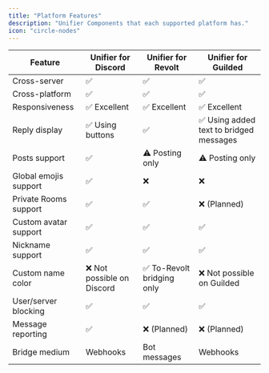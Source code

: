 ```yaml
---
title: "Platform Features"
description: "Unifier Components that each supported platform has."
icon: "circle-nodes"
---
```


| Feature                                                                                                                                                                 | Unifier for Discord       | Unifier for Revolt                                                                                                                                                                                                                            | Unifier for Guilded                                                                                                                                                                                                            |
| ----------------------------------------------------------------------------------------------------------------------------------------------------------------------- | ------------------------- | --------------------------------------------------------------------------------------------------------------------------------------------------------------------------------------------------------------------------------------------- | ------------------------------------------------------------------------------------------------------------------------------------------------------------------------------------------------------------------------------ |
| Cross-server                                                                                                                                                            | ✅                         | ✅                                                                                                                                                                                                                                             | ✅                                                                                                                                                                                                                              |
| Cross-platform                                                                                                                                                          | ✅                         | ✅                                                                                                                                                                                                                                             | ✅                                                                                                                                                                                                                              |
| <Tooltip tip="This can vary depending on multiple factors, such as but not limited to platform responsiveness and host/server responsiveness.">Responsiveness</Tooltip> | ✅ Excellent               | <Tooltip tip="Internal testing with Threaded Bridge v2 and Platform Multisend experiments enabled show that the time taken for Unifier Bridge v2 to bridge a message to a Discord server is between 0.08-0.10 seconds.">✅ Excellent</Tooltip> | <Tooltip tip="As of v3, Guilded bridging performance is pretty much on par to that of Discord and Revolt. However, responsiveness can still vary. This is a Guilded thing, it's not within our control.">✅ Excellent</Tooltip> |
| Reply display                                                                                                                                                           | ✅ Using buttons           | ✅                                                                                                                                                                                                                                             | ✅ Using added text to bridged messages                                                                                                                                                                                         |
| Posts support                                                                                                                                                           | ✅                         | ⚠️ Posting only                                                                                                                                                                                                                               | ⚠️ Posting only                                                                                                                                                                                                                |
| Global emojis support                                                                                                                                                   | ✅                         | ❌                                                                                                                                                                                                                                             | ❌                                                                                                                                                                                                                              |
| Private Rooms support                                                                                                                                                   | ✅                         | ✅                                                                                                                                                                                                                                             | ❌ (Planned)                                                                                                                                                                                                                    |
| Custom avatar support                                                                                                                                                   | ✅                         | ✅                                                                                                                                                                                                                                             | ✅                                                                                                                                                                                                                              |
| Nickname support                                                                                                                                                        | ✅                         | ✅                                                                                                                                                                                                                                             | ✅                                                                                                                                                                                                                              |
| Custom name color                                                                                                                                                       | ❌ Not possible on Discord | ✅ To-Revolt bridging only                                                                                                                                                                                                                     | ❌ Not possible on Guilded                                                                                                                                                                                                      |
| User/server blocking                                                                                                                                                    | ✅                         | ✅                                                                                                                                                                                                                                             | ✅                                                                                                                                                                                                                              |
| Message reporting                                                                                                                                                       | ✅                         | ❌ (Planned)                                                                                                                                                                                                                                   | ❌ (Planned)                                                                                                                                                                                                                    |
| Bridge medium                                                                                                                                                           | Webhooks                  | Bot messages                                                                                                                                                                                                                                  | Webhooks                                                                                                                                                                                                                       |